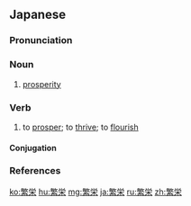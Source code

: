 ==Japanese==
{{ja-kanjitab|はん|えい|yomi=o}}

===Pronunciation===
{{ja-pron|はんえい|acc=h|acc_ref=NHK|y=ko}}

===Noun===
{{ja-noun|はんえい}}

# [[prosperity]] {{qualifier|usually of a country or a state}}
#: {{ja-usex|我が国の'''繁栄'''|わが くに の '''はんえい'''|prosperity of our country}}

===Verb===
{{ja-verb-suru|はんえい}}

# to [[prosper]]; to [[thrive]]; to [[flourish]]

====Conjugation====
{{ja-suru|はんえい}}

===References===
<references/>

[[ko:繁栄]]
[[hu:繁栄]]
[[mg:繁栄]]
[[ja:繁栄]]
[[ru:繁栄]]
[[zh:繁栄]]